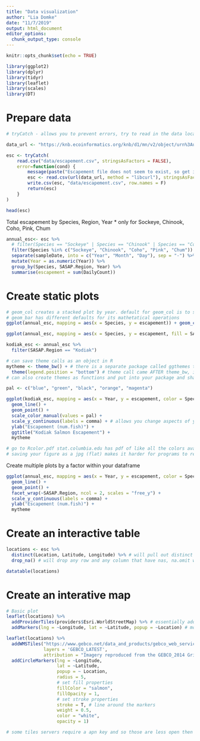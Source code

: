 ```yaml
---
title: "Data visualization"
author: "Lia Domke"
date: "11/7/2019"
output: html_document
editor_options: 
  chunk_output_type: console
---
```


```r
knitr::opts_chunk$set(echo = TRUE)
```

```r
library(ggplot2)
library(dplyr)
library(tidyr)
library(leaflet)
library(scales)
library(DT)
```

# Prepare data

```r
# tryCatch - allows you to prevent errors, try to read in the data locally. If it has an error it will catch it and then you give it what to do if the error happens. Can also use ifelse, but tryCatch can be used if you dont what kind of errors will be thrown. 

data_url <- "https://knb.ecoinformatics.org/knb/d1/mn/v2/object/urn%3Auuid%3Af119a05b-bbe7-4aea-93c6-85434dcb1c5e"

esc <- tryCatch(
    read.csv("data/escapement.csv", stringsAsFactors = FALSE),
    error=function(cond) {
        message(paste("Escapement file does not seem to exist, so get it from the KNB."))
        esc <- read.csv(url(data_url, method = "libcurl"), stringsAsFactors = FALSE)
        write.csv(esc, "data/escapement.csv", row.names = F)
        return(esc)
    }
)

head(esc)
```
Total escapement by Species, Region, Year
  * only for Sockeye, Chinook, Coho, Pink, Chum
  
```r
annual_esc<- esc %>% 
  # filter(Species == "Sockeye" | Species == "Chinook" | Species == "Coho" | Species == "Pink" | Species ==   ("Chum")) %>% 
  filter(Species %in% c("Sockeye", "Chinook", "Coho", "Pink", "Chum")) %>% # use == only when comparing one to one species, in the # code above it would get the same as using %in% but only because I repeated Species each time. IF you try and use Species == c(species list, sp1, sp2) it wont give the same answer. Not useful.
  separate(sampleDate, into = c("Year", "Month", "Day"), sep = "-") %>% 
  mutate(Year = as.numeric(Year)) %>% 
  group_by(Species, SASAP.Region, Year) %>% 
  summarise(escapement = sum(DailyCount))
```
  

# Create static plots

```r
# geom_col creates a stacked plot by year. default for geom_col is to sum the values. 
# geom_bar has different defaults for its mathetatical operations
ggplot(annual_esc, mapping = aes(x = Species, y = escapement)) + geom_col(fill = "blue")
```

```r
ggplot(annual_esc, mapping = aes(x = Species, y = escapement, fill = SASAP.Region)) + geom_col()
```

```r
kodiak_esc <- annual_esc %>% 
  filter(SASAP.Region == "Kodiak")

# can save theme calls as an object in R
mytheme <- theme_bw() + # there is a separate package called ggthemes that has even more options
  theme(legend.position = "bottom") # theme call came AFTER theme_bw, if its opposite it will overwrite everything. can also use numbers to specify the coordinates. 
# can also create themes as functions and put into your package and share across an organization or with yourself. 

pal <- c("blue", "green", "black", "orange", "magenta")

ggplot(kodiak_esc, mapping = aes(x = Year, y = escapement, color = Species)) +
  geom_line() +
  geom_point() +
  scale_color_manual(values = pal) +
  scale_y_continuous(labels = comma) + # allows you change aspects of your y axis labels, comma is function from scales another one would be labels = percent. 
  ylab("Escapement (num.fish)") +
  ggtitle("Kodiak Salmon Escapement") +
  mytheme

# go to Rcolor.pdf stat.columbia.edu has pdf of like all the colors available
# saving your figure as a jpg (flat) makes it harder for programs to read the plot. Might need a vectorized image. 
```

Create multiple plots by a factor within your dataframe
```r
ggplot(annual_esc, mapping = aes(x = Year, y = escapement, color = Species)) +
  geom_line() +
  geom_point() +
  facet_wrap(~SASAP.Region, ncol = 2, scales = "free_y") +
  scale_y_continuous(labels = comma) +
  ylab("Escapement (num.fish)") +
  mytheme
```

# Create an interactive table

```r
locations <- esc %>%
  distinct(Location, Latitude, Longitude) %>% # will pull out distinct combinations  
  drop_na() # will drop any row and any column that have nas, na.omit works on the columns but drop_na works on everything

```

```r
datatable(locations)
```


# Create an interative map

```r
# Basic plot
leaflet(locations) %>% 
  addProviderTiles(providers$Esri.WorldStreetMap) %>% # essentially add rasters onto the the map to create more detailed info. 
  addMarkers(lng = ~Longitude, lat = ~Latitude, popup = ~Location) # model our longitude column onto lng argument 
```


```r
leaflet(locations) %>% 
  addWMSTiles("https://www.gebco.net/data_and_products/gebco_web_services/web_map_service/mapserv?",
              layers = 'GEBCO_LATEST',
              attribution = "Imagery reproduced from the GEBCO_2014 Grid, version 20150318, www.gebco.net") %>%
  addCircleMarkers(lng = ~Longitude,
                   lat = ~Latitude,
                   popup = ~ Location,
                   radius = 5,
                   # set fill properties
                   fillColor = "salmon",
                   fillOpacity = 1,
                   # set stroke properties
                   stroke = T, # line around the markers
                   weight = 0.5,
                   color = "white",
                   opacity = 1)

# some tiles servers require a apn key and so those are less open then the 
```

